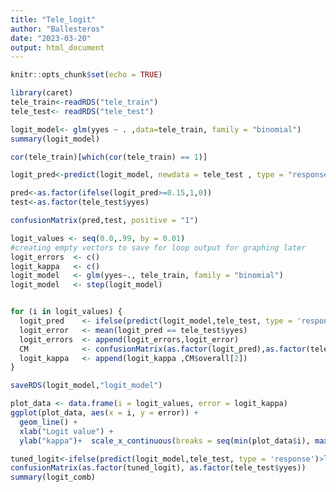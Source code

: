 ```yaml
---
title: "Tele_logit"
author: "Ballesteros"
date: "2023-03-20"
output: html_document
---
```


```r
knitr::opts_chunk$set(echo = TRUE)
```

```r
library(caret)
tele_train<-readRDS("tele_train")
tele_test<- readRDS("tele_test")
```

```r
logit_model<- glm(yyes ~ . ,data=tele_train, family = "binomial")
summary(logit_model)
```

```r
cor(tele_train)[which(cor(tele_train) == 1)]
```


```r
logit_pred<-predict(logit_model, newdata = tele_test , type = "response")

pred<-as.factor(ifelse(logit_pred>=0.15,1,0))
test<-as.factor(tele_test$yyes)

confusionMatrix(pred,test, positive = "1")
```
```r
logit_values <- seq(0.0,.99, by = 0.01)
#creating empty vectors to save for loop output for graphing later
logit_errors  <- c()
logit_kappa   <- c()
logit_model   <- glm(yyes~., tele_train, family = "binomial")
logit_model   <- step(logit_model)


for (i in logit_values) {
  logit_pred    <- ifelse(predict(logit_model,tele_test, type = 'response')>i,1,0)
  logit_error   <- mean(logit_pred == tele_test$yyes)
  logit_errors  <- append(logit_errors,logit_error)
  CM            <- confusionMatrix(as.factor(logit_pred),as.factor(tele_test$yyes))
  logit_kappa   <- append(logit_kappa ,CM$overall[2])
}

saveRDS(logit_model,"logit_model")
```

```r
plot_data <- data.frame(i = logit_values, error = logit_kappa)
ggplot(plot_data, aes(x = i, y = error)) +
  geom_line() +
  xlab("Logit value") +
  ylab("kappa")+  scale_x_continuous(breaks = seq(min(plot_data$i), max(plot_data$i), length.out = 10))
```

```r
tuned_logit<-ifelse(predict(logit_model,tele_test, type = 'response')>logit_values[which.max(logit_kappa)],1,0)
confusionMatrix(as.factor(tuned_logit), as.factor(tele_test$yyes))
summary(logit_comb)
```


